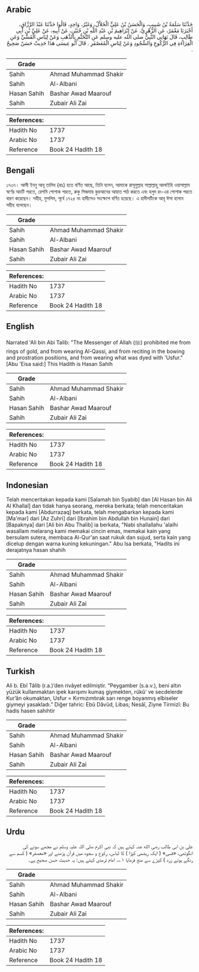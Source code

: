 ## Arabic


<div dir="rtl" lang="ar" style={{fontSize:'larger',backgroundColor:'#f8f9fa',padding:20}}>
حَدَّثَنَا سَلَمَةُ بْنُ شَبِيبٍ، وَالْحَسَنُ بْنُ عَلِيٍّ الْخَلاَّلُ، وَغَيْرُ، وَاحِدٍ، قَالُوا حَدَّثَنَا عَبْدُ الرَّزَّاقِ، أَخْبَرَنَا مَعْمَرٌ، عَنِ الزُّهْرِيِّ، عَنْ إِبْرَاهِيمَ بْنِ عَبْدِ اللَّهِ بْنِ حُنَيْنٍ، عَنْ أَبِيهِ، عَنْ عَلِيِّ بْنِ أَبِي طَالِبٍ، قَالَ نَهَانِي النَّبِيُّ صلى الله عليه وسلم عَنِ التَّخَتُّمِ بِالذَّهَبِ وَعَنْ لِبَاسِ الْقَسِّيِّ وَعَنِ الْقِرَاءَةِ فِي الرُّكُوعِ وَالسُّجُودِ وَعَنْ لِبَاسِ الْمُعَصْفَرِ ‏.‏ قَالَ أَبُو عِيسَى هَذَا حَدِيثٌ حَسَنٌ صَحِيحٌ ‏.‏
</div>
<div style={{backgroundColor:'#f8f9fa',padding:20, marginBottom: 10}}><table> <thead> <tr> <th>Grade</th> <th></th> </tr> </thead> <tbody> <tr><td>Sahih</td><td>Ahmad Muhammad Shakir</td></tr><tr><td>Sahih</td><td>Al-Albani</td></tr><tr><td>Hasan Sahih</td><td>Bashar Awad Maarouf</td></tr><tr><td>Sahih</td><td>Zubair Ali Zai</td></tr></tbody></table><table> <thead> <tr> <th>References:</th> <th></th> </tr> </thead> <tbody><tr><td>Hadith No</td><td>1737</td></tr><tr><td>Arabic No</td><td>1737</td></tr><tr><td>Reference</td><td>Book 24 Hadith 18</td></tr></tbody></table></div>

## Bengali


<div dir="ltr" lang="bn" style={{fontSize:'larger',backgroundColor:'#f8f9fa',padding:20}}>
১৭৩৭। আলী ইবনু আবূ তালিব (রাঃ) হতে বর্ণিত আছে, তিনি বলেন, আমাকে রাসূলুল্লাহ সাল্লাল্লাহু আলাইহি ওয়াসাল্লাম স্বর্ণের আংটি পরতে, রেশমি পোশাক পরতে, রুকু সিজদায় কুরআনের আয়াত পাঠ করতে এবং হলুদ রং-এর পোশাক পরতে বারণ করেছেন। সহীহ, মুসলিম, পূর্বে ১৭২৫ নং হাদীসেও সংক্ষেপে বর্ণিত হয়েছে। এ হাদীসটিকে আবূ ঈসা হাসান সহীহ বলেছেন।
</div>
<div style={{backgroundColor:'#f8f9fa',padding:20, marginBottom: 10}}><table> <thead> <tr> <th>Grade</th> <th></th> </tr> </thead> <tbody> <tr><td>Sahih</td><td>Ahmad Muhammad Shakir</td></tr><tr><td>Sahih</td><td>Al-Albani</td></tr><tr><td>Hasan Sahih</td><td>Bashar Awad Maarouf</td></tr><tr><td>Sahih</td><td>Zubair Ali Zai</td></tr></tbody></table><table> <thead> <tr> <th>References:</th> <th></th> </tr> </thead> <tbody><tr><td>Hadith No</td><td>1737</td></tr><tr><td>Arabic No</td><td>1737</td></tr><tr><td>Reference</td><td>Book 24 Hadith 18</td></tr></tbody></table></div>

## English


<div dir="ltr" lang="en" style={{fontSize:'larger',backgroundColor:'#f8f9fa',padding:20}}>
Narrated 'Ali bin Abi Talib: "The Messenger of Allah (ﷺ) prohibited me from rings of gold, and from wearing Al-Qassi, and from reciting in the bowing and prostration positions, and from wearing what was dyed with 'Usfur." [Abu 'Eisa said:] This Hadith is Hasan Sahih
</div>
<div style={{backgroundColor:'#f8f9fa',padding:20, marginBottom: 10}}><table> <thead> <tr> <th>Grade</th> <th></th> </tr> </thead> <tbody> <tr><td>Sahih</td><td>Ahmad Muhammad Shakir</td></tr><tr><td>Sahih</td><td>Al-Albani</td></tr><tr><td>Hasan Sahih</td><td>Bashar Awad Maarouf</td></tr><tr><td>Sahih</td><td>Zubair Ali Zai</td></tr></tbody></table><table> <thead> <tr> <th>References:</th> <th></th> </tr> </thead> <tbody><tr><td>Hadith No</td><td>1737</td></tr><tr><td>Arabic No</td><td>1737</td></tr><tr><td>Reference</td><td>Book 24 Hadith 18</td></tr></tbody></table></div>

## Indonesian


<div dir="ltr" lang="id" style={{fontSize:'larger',backgroundColor:'#f8f9fa',padding:20}}>
Telah menceritakan kepada kami [Salamah bin Syabib] dan [Al Hasan bin Ali Al Khallal] dan tidak hanya seorang, mereka berkata; telah menceritakan kepada kami [Abdurrazaq] berkata, telah mengabarkan kepada kami [Ma'mar] dari [Az Zuhri] dari [Ibrahim bin Abdullah bin Hunain] dari [Bapaknya] dari [Ali bin Abu Thalib] ia berkata, "Nabi shallallahu 'alaihi wasallam melarang kami memakai cincin emas, memakai kain yang bersulam sutera, membaca Al-Qur'an saat rukuk dan sujud, serta kain yang dicelup dengan warna kuning kekuningan." Abu Isa berkata, "Hadits ini derajatnya hasan shahih
</div>
<div style={{backgroundColor:'#f8f9fa',padding:20, marginBottom: 10}}><table> <thead> <tr> <th>Grade</th> <th></th> </tr> </thead> <tbody> <tr><td>Sahih</td><td>Ahmad Muhammad Shakir</td></tr><tr><td>Sahih</td><td>Al-Albani</td></tr><tr><td>Hasan Sahih</td><td>Bashar Awad Maarouf</td></tr><tr><td>Sahih</td><td>Zubair Ali Zai</td></tr></tbody></table><table> <thead> <tr> <th>References:</th> <th></th> </tr> </thead> <tbody><tr><td>Hadith No</td><td>1737</td></tr><tr><td>Arabic No</td><td>1737</td></tr><tr><td>Reference</td><td>Book 24 Hadith 18</td></tr></tbody></table></div>

## Turkish


<div dir="ltr" lang="tr" style={{fontSize:'larger',backgroundColor:'#f8f9fa',padding:20}}>
Ali b. Ebî Tâlib (r.a.)’den rivâyet edilmiştir. “Peygamber (s.a.v.), beni altın yüzük kullanmaktan ipek karışımı kumaş giymekten, rükû’ ve secdelerde Kur’ân okumaktan, Usfur = Kırmızımtırak sarı renge boyanmış elbiseler giymeyi yasakladı.” Diğer tahric: Ebû Dâvûd, Libas; Nesâî, Ziyne Tirmizî: Bu hadis hasen sahihtir
</div>
<div style={{backgroundColor:'#f8f9fa',padding:20, marginBottom: 10}}><table> <thead> <tr> <th>Grade</th> <th></th> </tr> </thead> <tbody> <tr><td>Sahih</td><td>Ahmad Muhammad Shakir</td></tr><tr><td>Sahih</td><td>Al-Albani</td></tr><tr><td>Hasan Sahih</td><td>Bashar Awad Maarouf</td></tr><tr><td>Sahih</td><td>Zubair Ali Zai</td></tr></tbody></table><table> <thead> <tr> <th>References:</th> <th></th> </tr> </thead> <tbody><tr><td>Hadith No</td><td>1737</td></tr><tr><td>Arabic No</td><td>1737</td></tr><tr><td>Reference</td><td>Book 24 Hadith 18</td></tr></tbody></table></div>

## Urdu


<div dir="rtl" lang="ur" style={{fontSize:'larger',backgroundColor:'#f8f9fa',padding:20}}>
علی بن ابی طالب رضی الله عنہ کہتے ہیں کہ نبی اکرم صلی اللہ علیہ وسلم نے مجھے سونے کی انگوٹھی، «قسی» ( ایک ریشمی کپڑا ) کا لباس، رکوع و سجود میں قرآن پڑھنے اور «معصفر» ( کسم سے رنگے ہوئے زرد ) کپڑے سے منع فرمایا ۱؎۔ امام ترمذی کہتے ہیں: یہ حدیث حسن صحیح ہے۔
</div>
<div style={{backgroundColor:'#f8f9fa',padding:20, marginBottom: 10}}><table> <thead> <tr> <th>Grade</th> <th></th> </tr> </thead> <tbody> <tr><td>Sahih</td><td>Ahmad Muhammad Shakir</td></tr><tr><td>Sahih</td><td>Al-Albani</td></tr><tr><td>Hasan Sahih</td><td>Bashar Awad Maarouf</td></tr><tr><td>Sahih</td><td>Zubair Ali Zai</td></tr></tbody></table><table> <thead> <tr> <th>References:</th> <th></th> </tr> </thead> <tbody><tr><td>Hadith No</td><td>1737</td></tr><tr><td>Arabic No</td><td>1737</td></tr><tr><td>Reference</td><td>Book 24 Hadith 18</td></tr></tbody></table></div>